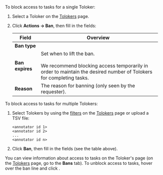 
To block access to tasks for a single Toloker:

1. Select a Toloker on the [Tolokers](https://platform.toloka.ai/requester/workers) page.

1. Click **Actions → Ban**, then fill in the fields:

    Field | Overview
    ----- | -----
    **Ban type** | <BanGuideTable1/>
    **Ban expires** | Set when to lift the ban.<br/><br/>We recommend blocking access temporarily in order to maintain the desired number of Tolokers for completing tasks.
    **Reason** | The reason for banning (only seen by the requester).

To block access to tasks for multiple Tolokers:

1. Select Tolokers by using the [filters](/docs-new/glossary#filters) on the [Tolokers](https://platform.toloka.ai/requester/workers) page or upload a TSV file:

    ```plaintext
    <annotator id 1>
    <annotator id 2>
    ...
    <annotator id n>
    ```

1. Click **Ban**, then fill in the fields (see the table above).

You can view information about access to tasks on the Toloker's page (on the [Tolokers](https://platform.toloka.ai/requester/workers) page, go to the **Bans** tab). To unblock access to tasks, hover over the ban line and click <img src="https://tlk-infra-front.azureedge.net/portal-static/uploaded/images/1675425193044/1675425193044_original_svg.svg" alt="" />.
